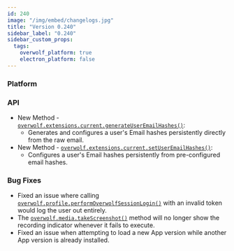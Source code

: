 ```yaml
---
id: 240
image: "/img/embed/changelogs.jpg"
title: "Version 0.240"
sidebar_label: "0.240"
sidebar_custom_props:
  tags:
    overwolf_platform: true
    electron_platform: false
---
```


<SkipMe type="TEMPLATE">

### Platform

</SkipMe>

### API
- New Method - [`overwolf.extensions.current.generateUserEmailHashes()`](/api/extensions/current#generateuseremailhashesemail-callback):
  - Generates and configures a user's Email hashes persistently directly from the raw email.
- New Method - [`overwolf.extensions.current.setUserEmailHashes()`](/api/extensions/current#generateuseremailhasheshashes-callback):
  - Configures a user's Email hashes persistently from pre-configured email hashes.

### Bug Fixes
- Fixed an issue where calling [`overwolf.profile.performOverwolfSessionLogin()`](/api/profile#performoverwolfsessionlogintoken-callback)
with an invalid token would log the user out entirely.
- The [`overwolf.media.takeScreenshot()`](/api/media#takescreenshotcallback) method will no longer show the recording indicator
whenever it fails to execute.
- Fixed an issue when attempting to load a new App version while another App version is already installed.